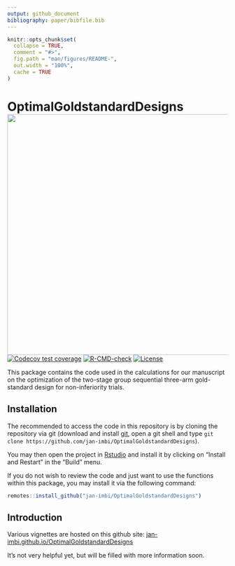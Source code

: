 ---
output: github_document
bibliography: paper/bibfile.bib
---

<!-- README.md is generated from README.Rmd. Please edit that file -->

```{r, include = FALSE}
knitr::opts_chunk$set(
  collapse = TRUE,
  comment = "#>",
  fig.path = "man/figures/README-",
  out.width = "100%",
  cache = TRUE
)
```

# OptimalGoldstandardDesigns <a href='https://github.com/jan-imbi/OptimalGoldstandardDesigns'><img src='man/figures/sticker.png' align="right" height="550" /></a>

<!-- badges: start -->
[![Codecov test coverage](https://codecov.io/gh/jan-imbi/OptimalGoldstandardDesigns/branch/master/graph/badge.svg)](https://app.codecov.io/gh/jan-imbi/OptimalGoldstandardDesigns?branch=master)
[![R-CMD-check](https://github.com/jan-imbi/OptimalGoldstandardDesigns/workflows/R-CMD-check/badge.svg)](https://github.com/jan-imbi/OptimalGoldstandardDesigns/actions)
[![License](https://img.shields.io/github/license/jan-imbi/OptimalGoldstandardDesigns)](https://github.com/jan-imbi/OptimalGoldstandardDesigns/blob/master/LICENSE.md)

<!-- badges: end -->

This package contains the code used in the calculations for our manuscript on the optimization
of the two-stage group sequential three-arm gold-standard design for non-inferiority trials.

## Installation

The recommended to access the code in this repository is by cloning the repository via git
(download and install [git](https://git-scm.com/download), open a git shell and type
`git clone https://github.com/jan-imbi/OptimalGoldstandardDesigns`).

You may then open the project in [Rstudio](https://www.rstudio.com/products/rstudio/download/#download) and install
it by clicking on "Install and Restart" in the "Build" menu.


If you do not wish to review the code and just want to use the functions within this package,
you may install it via the following command:

``` r
remotes::install_github("jan-imbi/OptimalGoldstandardDesigns")
```
## Introduction
Various vignettes are hosted on this github site:
[jan-imbi.github.io/OptimalGoldstandardDesigns](https://jan-imbi.github.io/OptimalGoldstandardDesigns)

It's not very helpful yet, but will be filled with more information soon.
